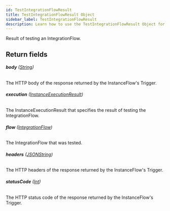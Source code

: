 ```yaml
---
id: TestIntegrationFlowResult
title: TestIntegrationFlowResult Object
sidebar_label: TestIntegrationFlowResult
description: Learn how to use the TestIntegrationFlowResult Object for Prismatic's API.
---
```


Result of testing an IntegrationFlow.

## Return fields

###### <b>body</b> ([String](api/schema/scalar/String.mdx))

The HTTP body of the response returned by the InstanceFlow's Trigger.

###### <b>execution</b> ([InstanceExecutionResult](api/schema/object/InstanceExecutionResult.mdx))

The InstanceExecutionResult that specifies the result of testing the IntegrationFlow.

###### <b>flow</b> ([IntegrationFlow](api/schema/object/IntegrationFlow.mdx))

The IntegrationFlow that was tested.

###### <b>headers</b> ([JSONString](api/schema/scalar/JSONString.mdx))

The HTTP headers of the response returned by the InstanceFlow's Trigger.

###### <b>statusCode</b> ([Int](api/schema/scalar/Int.mdx))

The HTTP status code of the response returned by the InstanceFlow's Trigger.
